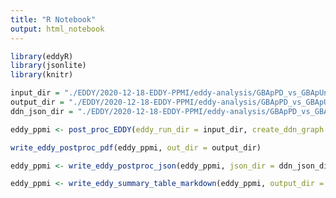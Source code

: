 ```yaml
---
title: "R Notebook"
output: html_notebook
---
```


```r
library(eddyR)
library(jsonlite)
library(knitr)
```

```r
input_dir = "./EDDY/2020-12-18-EDDY-PPMI/eddy-analysis/GBApPD_vs_GBApUnaffected/"
output_dir = "./EDDY/2020-12-18-EDDY-PPMI/eddy-analysis/GBApPD_vs_GBApUnaffected_out_dir/"
ddn_json_dir = "./EDDY/2020-12-18-EDDY-PPMI/eddy-analysis/GBApPD_vs_GBApUnaffected_ddn_json/"
```


```r
eddy_ppmi <- post_proc_EDDY(eddy_run_dir = input_dir, create_ddn_graph = TRUE)
```


```r
write_eddy_postproc_pdf(eddy_ppmi, out_dir = output_dir)
```

```r
eddy_ppmi <- write_eddy_postproc_json(eddy_ppmi, json_dir = ddn_json_dir)
```

```r
eddy_ppmi <- write_eddy_summary_table_markdown(eddy_ppmi, output_dir = output_dir)
```



